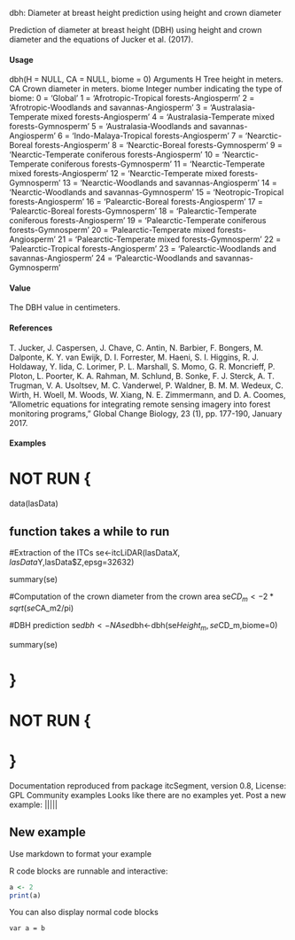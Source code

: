 
dbh: Diameter at breast height prediction using height and crown diameter

Prediction of diameter at breast height (DBH) using height and crown diameter and the equations of Jucker et al. (2017).

#### Usage
dbh(H = NULL, CA = NULL, biome = 0)
Arguments
H
Tree height in meters.
CA
Crown diameter in meters.
biome
Integer number indicating the type of biome:
0 = 'Global'
1 = 'Afrotropic-Tropical forests-Angiosperm'
2 = 'Afrotropic-Woodlands and savannas-Angiosperm'
3 = 'Australasia-Temperate mixed forests-Angiosperm'
4 = 'Australasia-Temperate mixed forests-Gymnosperm'
5 = 'Australasia-Woodlands and savannas-Angiosperm'
6 = 'Indo-Malaya-Tropical forests-Angiosperm'
7 = 'Nearctic-Boreal forests-Angiosperm'
8 = 'Nearctic-Boreal forests-Gymnosperm'
9 = 'Nearctic-Temperate coniferous forests-Angiosperm'
10 = 'Nearctic-Temperate coniferous forests-Gymnosperm'
11 = 'Nearctic-Temperate mixed forests-Angiosperm'
12 = 'Nearctic-Temperate mixed forests-Gymnosperm'
13 = 'Nearctic-Woodlands and savannas-Angiosperm'
14 = 'Nearctic-Woodlands and savannas-Gymnosperm'
15 = 'Neotropic-Tropical forests-Angiosperm'
16 = 'Palearctic-Boreal forests-Angiosperm'
17 = 'Palearctic-Boreal forests-Gymnosperm'
18 = 'Palearctic-Temperate coniferous forests-Angiosperm'
19 = 'Palearctic-Temperate coniferous forests-Gymnosperm'
20 = 'Palearctic-Temperate mixed forests-Angiosperm'
21 = 'Palearctic-Temperate mixed forests-Gymnosperm'
22 = 'Palearctic-Tropical forests-Angiosperm'
23 = 'Palearctic-Woodlands and savannas-Angiosperm'
24 = 'Palearctic-Woodlands and savannas-Gymnosperm'

#### Value

The DBH value in centimeters.

#### References

T. Jucker, J. Caspersen, J. Chave, C. Antin, N. Barbier, F. Bongers, M. Dalponte, K. Y. van Ewijk, D. I. Forrester, M. Haeni, S. I. Higgins, R. J. Holdaway, Y. Iida, C. Lorimer, P. L. Marshall, S. Momo, G. R. Moncrieff, P. Ploton, L. Poorter, K. A. Rahman, M. Schlund, B. Sonke, F. J. Sterck, A. T. Trugman, V. A. Usoltsev, M. C. Vanderwel, P. Waldner, B. M. M. Wedeux, C. Wirth, H. Woell, M. Woods, W. Xiang, N. E. Zimmermann, and D. A. Coomes, "Allometric equations for integrating remote sensing imagery into forest monitoring programs," Global Change Biology, 23 (1), pp. 177-190, January 2017.

#### Examples
# NOT RUN {
data(lasData)

## function takes a while to run

#Extraction of the ITCs
se<-itcLiDAR(lasData$X,lasData$Y,lasData$Z,epsg=32632)

summary(se)

#Computation of the crown diameter from the crown area
se$CD_m<-2*sqrt(se$CA_m2/pi)

#DBH prediction
se$dbh<-NA
se$dbh<-dbh(se$Height_m,se$CD_m,biome=0)

summary(se)

# }
# NOT RUN {
# }
Documentation reproduced from package itcSegment, version 0.8, License: GPL 
Community examples
Looks like there are no examples yet.
Post a new example:
|||||

## New example
Use markdown to format your example

R code blocks are runnable and interactive:
```r
a <- 2
print(a)
```

You can also display normal code blocks
```
var a = b
```

